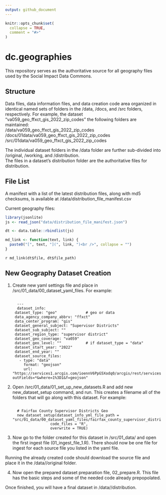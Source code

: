```yaml
---
output: github_document
---
```


<!-- README.md is generated from README.Rmd. Please edit that file -->

```r
knitr::opts_chunk$set(
  collapse = TRUE,
  comment = "#>"
)
```

# dc.geographies

This repository serves as the authoritative source for all geography files used by the Social Impact Data Commons.

## Structure
Data files, data information files, and data creation code area organized in identical named sets of folders in the /data, /docs, and /src folders, respectively.
For example, the dataset "va059_geo_ffxct_gis_2022_zip_codes" the following folders are maintained:
<br />/data/va059_geo_ffxct_gis_2022_zip_codes
<br />/docs/01data/va059_geo_ffxct_gis_2022_zip_codes
<br />/src/01data/va059_geo_ffxct_gis_2022_zip_codes

The individual dataset folders in the /data folder are further sub-divided into /original, /working, and /distribution.
<br />The files in a dataset's distribution folder are the authoritative files for distribution.  

## File List
A manifest with a list of the latest distribution files, along with md5 checksums, is available at /data/distribution_file_manifest.csv

Current geography files:<br />
```r
library(jsonlite)
js <- read_json("data/distribution_file_manifest.json")

dt <- data.table::rbindlist(js)
```

```r
md_link <- function(text, link) {
  paste0("[", text, "](", link, ")<br />", collapse = "")
}
```

`r md_link(dt$file, dt$file_path)`

## New Geography Dataset Creation

1. Create new yaml settings file and place in /src/01_data/00_dataset_yaml_files. For example:
<pre><code>
  ---
  dataset_info:
    dataset_type: "geo"             # geo or data
    data_agency_company_abbrv: "ffxct"
    data_center_program: "gis"
    dataset_general_subject: "Supervisor Districts"
    dataset_sub_subject: ""
    dataset_region_type: "supervisor district"
    dataset_geo_coverage: "va059"
    dataset_geo_level: ""           # if dataset_type = "data"
    dataset_start_year: "2022"
    dataset_end_year: ""
    dataset_source_files:
      - type: "data"
        format: "geojson"
        url: "https://services1.arcgis.com/ioennV6PpG5Xodq0/arcgis/rest/services/OpenData_S1/FeatureServer/17/query?outFields=*&where=1%3D1&f=geojson"
</code></pre>

2. Open /src/01_data/01_set_up_new_datasets.R and add new new_dataset_setup command, and run. This creates a filename all of the folders that will go along with this dataset. For example:
<pre><code>
  # Fairfax County Supervisor Districts Geo
  new_dataset_setup(dataset_info_yml_file_path = "src/01_data/00_dataset_yaml_files/fairfax_county_supervisor_districts_geo.yml",
                    code_files = "R",
                    overwrite = TRUE)
</code></pre>

3. Now go to the folder created for this dataset in /src/01_data/<name of new dataset> and open the first ingest file (01_ingest_file_1.R). There should now be one file for ingest for each source file you listed in the yaml file.

Running the already created code should download the source file and place it in the /data/<name of new dataset>/original folder.

4. Now open the prepared dataset preparation file, 02_prepare.R. 
This file has the basic steps and some of the needed code already prepopolated.

Once finished, you will have a final dataset in /data/<name of new dataset>/distribution.
